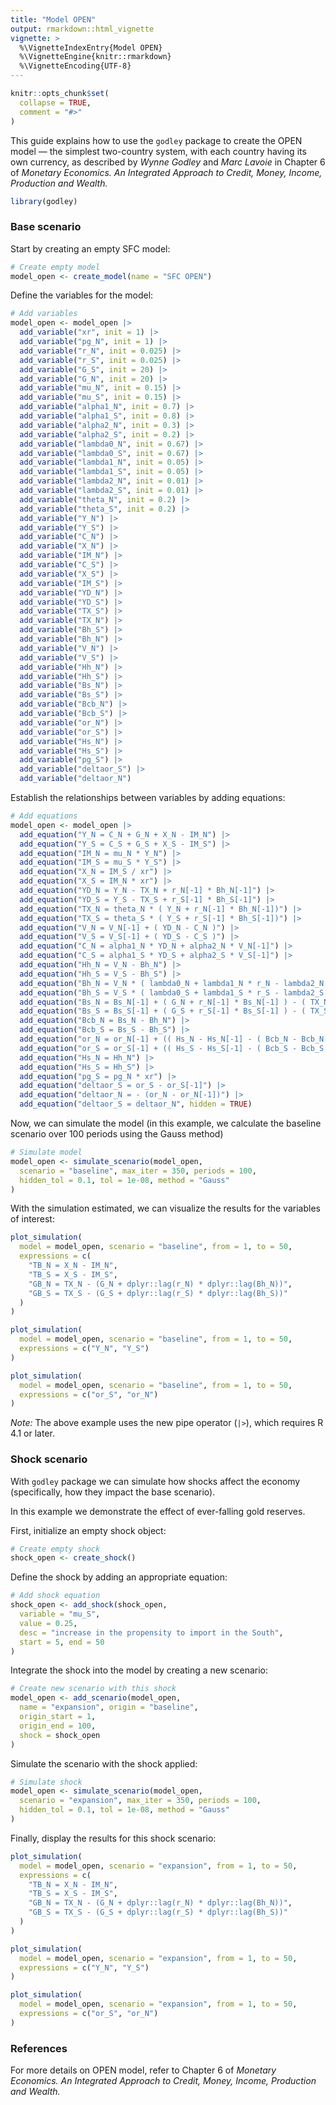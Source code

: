 ```yaml
---
title: "Model OPEN"
output: rmarkdown::html_vignette
vignette: >
  %\VignetteIndexEntry{Model OPEN}
  %\VignetteEngine{knitr::rmarkdown}
  %\VignetteEncoding{UTF-8}
---
```


```r
knitr::opts_chunk$set(
  collapse = TRUE,
  comment = "#>"
)
```

This guide explains how to use the `godley` package to create the OPEN model — the simplest two-country system, with each country having its own currency, as described by *Wynne Godley* and *Marc Lavoie* in Chapter 6 of *Monetary Economics. An Integrated Approach to Credit, Money, Income, Production and Wealth.*

```r
library(godley)
```

### Base scenario
Start by creating an empty SFC model:

```r
# Create empty model
model_open <- create_model(name = "SFC OPEN")
```

Define the variables for the model:

```r
# Add variables
model_open <- model_open |>
  add_variable("xr", init = 1) |>
  add_variable("pg_N", init = 1) |>
  add_variable("r_N", init = 0.025) |>
  add_variable("r_S", init = 0.025) |>
  add_variable("G_S", init = 20) |>
  add_variable("G_N", init = 20) |>
  add_variable("mu_N", init = 0.15) |>
  add_variable("mu_S", init = 0.15) |>
  add_variable("alpha1_N", init = 0.7) |>
  add_variable("alpha1_S", init = 0.8) |>
  add_variable("alpha2_N", init = 0.3) |>
  add_variable("alpha2_S", init = 0.2) |>
  add_variable("lambda0_N", init = 0.67) |>
  add_variable("lambda0_S", init = 0.67) |>
  add_variable("lambda1_N", init = 0.05) |>
  add_variable("lambda1_S", init = 0.05) |>
  add_variable("lambda2_N", init = 0.01) |>
  add_variable("lambda2_S", init = 0.01) |>
  add_variable("theta_N", init = 0.2) |>
  add_variable("theta_S", init = 0.2) |>
  add_variable("Y_N") |>
  add_variable("Y_S") |>
  add_variable("C_N") |>
  add_variable("X_N") |>
  add_variable("IM_N") |>
  add_variable("C_S") |>
  add_variable("X_S") |>
  add_variable("IM_S") |>
  add_variable("YD_N") |>
  add_variable("YD_S") |>
  add_variable("TX_S") |>
  add_variable("TX_N") |>
  add_variable("Bh_S") |>
  add_variable("Bh_N") |>
  add_variable("V_N") |>
  add_variable("V_S") |>
  add_variable("Hh_N") |>
  add_variable("Hh_S") |>
  add_variable("Bs_N") |>
  add_variable("Bs_S") |>
  add_variable("Bcb_N") |>
  add_variable("Bcb_S") |>
  add_variable("or_N") |>
  add_variable("or_S") |>
  add_variable("Hs_N") |>
  add_variable("Hs_S") |>
  add_variable("pg_S") |>
  add_variable("deltaor_S") |>
  add_variable("deltaor_N")
```

Establish the relationships between variables by adding equations:

```r
# Add equations
model_open <- model_open |>
  add_equation("Y_N = C_N + G_N + X_N - IM_N") |>
  add_equation("Y_S = C_S + G_S + X_S - IM_S") |>
  add_equation("IM_N = mu_N * Y_N") |>
  add_equation("IM_S = mu_S * Y_S") |>
  add_equation("X_N = IM_S / xr") |>
  add_equation("X_S = IM_N * xr") |>
  add_equation("YD_N = Y_N - TX_N + r_N[-1] * Bh_N[-1]") |>
  add_equation("YD_S = Y_S - TX_S + r_S[-1] * Bh_S[-1]") |>
  add_equation("TX_N = theta_N * ( Y_N + r_N[-1] * Bh_N[-1])") |>
  add_equation("TX_S = theta_S * ( Y_S + r_S[-1] * Bh_S[-1])") |>
  add_equation("V_N = V_N[-1] + ( YD_N - C_N )") |>
  add_equation("V_S = V_S[-1] + ( YD_S - C_S )") |>
  add_equation("C_N = alpha1_N * YD_N + alpha2_N * V_N[-1]") |>
  add_equation("C_S = alpha1_S * YD_S + alpha2_S * V_S[-1]") |>
  add_equation("Hh_N = V_N - Bh_N") |>
  add_equation("Hh_S = V_S - Bh_S") |>
  add_equation("Bh_N = V_N * ( lambda0_N + lambda1_N * r_N - lambda2_N * ( YD_N/V_N ) )") |>
  add_equation("Bh_S = V_S * ( lambda0_S + lambda1_S * r_S - lambda2_S * ( YD_S/V_S ) )") |>
  add_equation("Bs_N = Bs_N[-1] + ( G_N + r_N[-1] * Bs_N[-1] ) - ( TX_N + r_N[-1] * Bcb_N[-1] )") |>
  add_equation("Bs_S = Bs_S[-1] + ( G_S + r_S[-1] * Bs_S[-1] ) - ( TX_S + r_S[-1] * Bcb_S[-1] )") |>
  add_equation("Bcb_N = Bs_N - Bh_N") |>
  add_equation("Bcb_S = Bs_S - Bh_S") |>
  add_equation("or_N = or_N[-1] + (( Hs_N - Hs_N[-1] - ( Bcb_N - Bcb_N[-1] ) )/pg_N)") |>
  add_equation("or_S = or_S[-1] + (( Hs_S - Hs_S[-1] - ( Bcb_S - Bcb_S[-1] ) )/pg_S)") |>
  add_equation("Hs_N = Hh_N") |>
  add_equation("Hs_S = Hh_S") |>
  add_equation("pg_S = pg_N * xr") |>
  add_equation("deltaor_S = or_S - or_S[-1]") |>
  add_equation("deltaor_N = - (or_N - or_N[-1])") |>
  add_equation("deltaor_S = deltaor_N", hidden = TRUE)
```

Now, we can simulate the model (in this example, we calculate the baseline scenario over 100 periods using the Gauss method)

```r
# Simulate model
model_open <- simulate_scenario(model_open,
  scenario = "baseline", max_iter = 350, periods = 100,
  hidden_tol = 0.1, tol = 1e-08, method = "Gauss"
)
```

With the simulation estimated, we can visualize the results for the variables of interest:

```r
plot_simulation(
  model = model_open, scenario = "baseline", from = 1, to = 50,
  expressions = c(
    "TB_N = X_N - IM_N",
    "TB_S = X_S - IM_S",
    "GB_N = TX_N - (G_N + dplyr::lag(r_N) * dplyr::lag(Bh_N))",
    "GB_S = TX_S - (G_S + dplyr::lag(r_S) * dplyr::lag(Bh_S))"
  )
)
```

```r
plot_simulation(
  model = model_open, scenario = "baseline", from = 1, to = 50,
  expressions = c("Y_N", "Y_S")
)
```

```r
plot_simulation(
  model = model_open, scenario = "baseline", from = 1, to = 50,
  expressions = c("or_S", "or_N")
)
```

*Note:* The above example uses the new pipe operator (`|>`), which requires R 4.1 or later.

### Shock scenario
With `godley` package we can simulate how shocks affect the economy (specifically, how they impact the base scenario).

In this example we demonstrate the effect of ever-falling gold reserves.  

First, initialize an empty shock object:

```r
# Create empty shock
shock_open <- create_shock()
```

Define the shock by adding an appropriate equation:

```r
# Add shock equation
shock_open <- add_shock(shock_open,
  variable = "mu_S",
  value = 0.25,
  desc = "increase in the propensity to import in the South",
  start = 5, end = 50
)
```

Integrate the shock into the model by creating a new scenario:

```r
# Create new scenario with this shock
model_open <- add_scenario(model_open,
  name = "expansion", origin = "baseline",
  origin_start = 1,
  origin_end = 100,
  shock = shock_open
)
```

Simulate the scenario with the shock applied:

```r
# Simulate shock
model_open <- simulate_scenario(model_open,
  scenario = "expansion", max_iter = 350, periods = 100,
  hidden_tol = 0.1, tol = 1e-08, method = "Gauss"
)
```

Finally, display the results for this shock scenario:

```r
plot_simulation(
  model = model_open, scenario = "expansion", from = 1, to = 50,
  expressions = c(
    "TB_N = X_N - IM_N",
    "TB_S = X_S - IM_S",
    "GB_N = TX_N - (G_N + dplyr::lag(r_N) * dplyr::lag(Bh_N))",
    "GB_S = TX_S - (G_S + dplyr::lag(r_S) * dplyr::lag(Bh_S))"
  )
)
```

```r
plot_simulation(
  model = model_open, scenario = "expansion", from = 1, to = 50,
  expressions = c("Y_N", "Y_S")
)
```

```r
plot_simulation(
  model = model_open, scenario = "expansion", from = 1, to = 50,
  expressions = c("or_S", "or_N")
)
```

### References
For more details on OPEN model, refer to Chapter 6 of *Monetary Economics. An Integrated Approach to Credit, Money, Income, Production and Wealth.*
